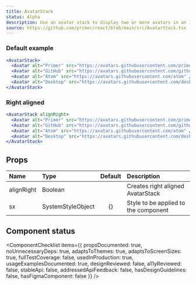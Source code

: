 ```yaml
---
title: AvatarStack
status: Alpha
description: Use an avatar stack to display two or more avatars in an inline stack.
source: https://github.com/primer/react/blob/main/src/AvatarStack.tsx
---
```



### Default example

```jsx live
<AvatarStack>
  <Avatar alt="Primer" src="https://avatars.githubusercontent.com/primer" />
  <Avatar alt="GitHub" src="https://avatars.githubusercontent.com/github" />
  <Avatar alt="Atom" src="https://avatars.githubusercontent.com/atom" />
  <Avatar alt="Desktop" src="https://avatars.githubusercontent.com/desktop" />
</AvatarStack>
```

### Right aligned

```jsx live
<AvatarStack alignRight>
  <Avatar alt="Primer" src="https://avatars.githubusercontent.com/primer" />
  <Avatar alt="GitHub" src="https://avatars.githubusercontent.com/github" />
  <Avatar alt="Atom" src="https://avatars.githubusercontent.com/atom" />
  <Avatar alt="Desktop" src="https://avatars.githubusercontent.com/desktop" />
</AvatarStack>
```

## Props

| Name       | Type              | Default | Description                          |
| :--------- | :---------------- | :-----: | :----------------------------------- |
| alignRight | Boolean           |         | Creates right aligned AvatarStack    |
| sx         | SystemStyleObject |   {}    | Style to be applied to the component |

## Component status

<ComponentChecklist
  items={{
    propsDocumented: true,
    noUnnecessaryDeps: true,
    adaptsToThemes: true,
    adaptsToScreenSizes: true,
    fullTestCoverage: false,
    usedInProduction: true,
    usageExamplesDocumented: true,
    designReviewed: false,
    a11yReviewed: false,
    stableApi: false,
    addressedApiFeedback: false,
    hasDesignGuidelines: false,
    hasFigmaComponent: false
  }}
/>
